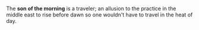 The '''son of the morning''' is a traveler; an allusion to the practice in the middle east to rise before dawn so one wouldn't have to travel in the heat of day.


{{Stub}}